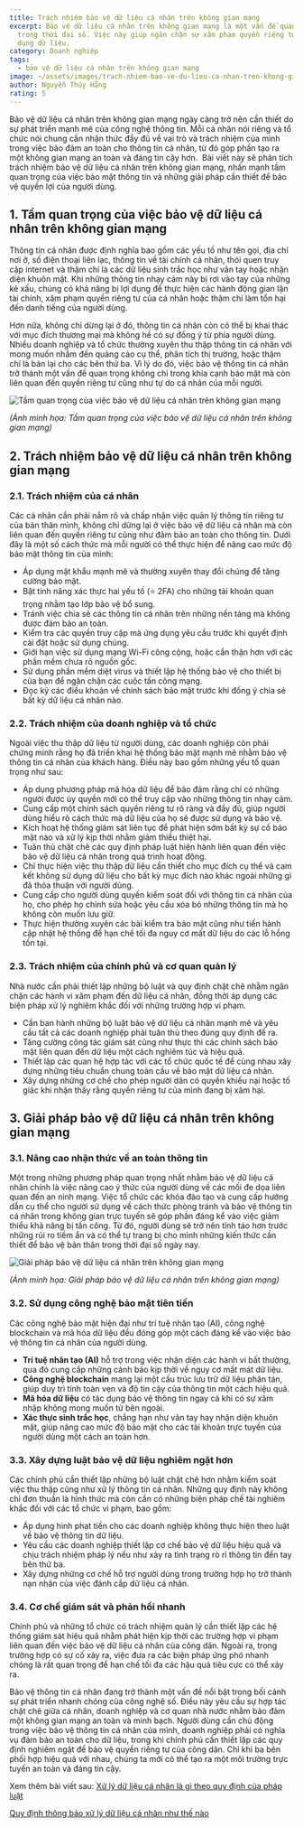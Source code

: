 ```yaml
---
title: Trách nhiệm bảo vệ dữ liệu cá nhân trên không gian mạng
excerpt: Bảo vệ dữ liệu cá nhân trên không gian mạng là một vấn đề quan trọng
  trong thời đại số. Việc này giúp ngăn chặn sự xâm phạm quyền riêng tư và lạm
  dụng dữ liệu.
category: Doanh nghiệp
tags:
  - bảo vệ dữ liệu cá nhân trên không gian mạng
image: ~/assets/images/trach-nhiem-bao-ve-du-lieu-ca-nhan-tren-khong-gian-mang.jpg
author: Nguyễn Thúy Hằng
rating: 5
---
```

Bảo vệ dữ liệu cá nhân trên không gian mạng ngày càng trở nên cần thiết do sự phát triển mạnh mẽ của công nghệ thông tin. Mỗi cá nhân nói riêng và tổ chức nói chung cần nhận thức đầy đủ về vai trò và trách nhiệm của mình trong việc bảo đảm an toàn cho thông tin cá nhân, từ đó góp phần tạo ra một không gian mạng an toàn và đáng tin cậy hơn.  Bài viết này sẽ phân tích trách nhiệm bảo vệ dữ liệu cá nhân trên không gian mạng, nhấn mạnh tầm quan trọng của việc bảo mật thông tin và những giải pháp cần thiết để bảo vệ quyền lợi của người dùng.

## 1. Tầm quan trọng của việc bảo vệ dữ liệu cá nhân trên không gian mạng

Thông tin cá nhân được định nghĩa bao gồm các yếu tố như tên gọi, địa chỉ nơi ở, số điện thoại liên lạc, thông tin về tài chính cá nhân, thói quen truy cập internet và thậm chí là các dữ liệu sinh trắc học như vân tay hoặc nhận diện khuôn mặt. Khi những thông tin nhạy cảm này bị rơi vào tay của những kẻ xấu, chúng có khả năng bị lợi dụng để thực hiện các hành động gian lận tài chính, xâm phạm quyền riêng tư của cá nhân hoặc thậm chí làm tổn hại đến danh tiếng của người dùng.

Hơn nữa, không chỉ dừng lại ở đó, thông tin cá nhân còn có thể bị khai thác với mục đích thương mại mà không hề có sự đồng ý từ phía người dùng. Nhiều doanh nghiệp và tổ chức thường xuyên thu thập thông tin cá nhân với mong muốn nhắm đến quảng cáo cụ thể, phân tích thị trường, hoặc thậm chí là bán lại cho các bên thứ ba. Vì lý do đó, việc bảo vệ thông tin cá nhân trở thành một vấn đề quan trọng không chỉ trong khía cạnh bảo mật mà còn liên quan đến quyền riêng tư cũng như tự do cá nhân của mỗi người.

![Tầm quan trọng của việc bảo vệ dữ liệu cá nhân trên không gian mạng](~/assets/images/tam-quan-trong-cua-viec-bao-ve-du-lieu-ca-nhan-tren-khong-gian-mang.jpeg "Tầm quan trọng của việc bảo vệ dữ liệu cá nhân trên không gian mạng")

*(Ảnh minh họa: Tầm quan trọng của việc bảo vệ dữ liệu cá nhân trên không gian mạng)*

## 2. Trách nhiệm bảo vệ dữ liệu cá nhân trên không gian mạng

### 2.1. Trách nhiệm của cá nhân

Các cá nhân cần phải nắm rõ và chấp nhận việc quản lý thông tin riêng tư của bản thân mình, không chỉ dừng lại ở việc bảo vệ dữ liệu cá nhân mà còn liên quan đến quyền riêng tư cũng như đảm bảo an toàn cho thông tin. Dưới đây là một số cách thức mà mỗi người có thể thực hiện để nâng cao mức độ bảo mật thông tin của mình:

* Áp dụng mật khẩu mạnh mẽ và thường xuyên thay đổi chúng để tăng cường bảo mật.
* Bật tính năng xác thực hai yếu tố (⭐ 2FA) cho những tài khoản quan trọng nhằm tạo lớp bảo vệ bổ sung.
* Tránh việc chia sẻ các thông tin cá nhân trên những nền tảng mà không được đảm bảo an toàn.
* Kiểm tra các quyền truy cập mà ứng dụng yêu cầu trước khi quyết định cài đặt hoặc sử dụng chúng.
* Giới hạn việc sử dụng mạng Wi-Fi công cộng, hoặc cẩn thận hơn với các phần mềm chưa rõ nguồn gốc.
* Sử dụng phần mềm diệt virus và thiết lập hệ thống bảo vệ cho thiết bị của bạn để ngăn chặn các cuộc tấn công mạng.
* Đọc kỹ các điều khoản về chính sách bảo mật trước khi đồng ý chia sẻ bất kỳ dữ liệu cá nhân nào.

### 2.2. Trách nhiệm của doanh nghiệp và tổ chức

Ngoài việc thu thập dữ liệu từ người dùng, các doanh nghiệp còn phải chứng minh rằng họ đã triển khai hệ thống bảo mật mạnh mẽ nhằm bảo vệ thông tin cá nhân của khách hàng. Điều này bao gồm những yếu tố quan trọng như sau:

* Áp dụng phương pháp mã hóa dữ liệu để bảo đảm rằng chỉ có những người được ủy quyền mới có thể truy cập vào những thông tin nhạy cảm.
* Cung cấp một chính sách quyền riêng tư rõ ràng và đầy đủ, giúp người dùng hiểu rõ cách thức mà dữ liệu của họ sẽ được sử dụng và bảo vệ.
* Kích hoạt hệ thống giám sát liên tục để phát hiện sớm bất kỳ sự cố bảo mật nào và xử lý kịp thời nhằm giảm thiểu thiệt hại.
* Tuân thủ chặt chẽ các quy định pháp luật hiện hành liên quan đến việc bảo vệ dữ liệu cá nhân trong quá trình hoạt động.
* Chỉ thực hiện việc thu thập dữ liệu cần thiết cho mục đích cụ thể và cam kết không sử dụng dữ liệu cho bất kỳ mục đích nào khác ngoài những gì đã thỏa thuận với người dùng.
* Cung cấp cho người dùng quyền kiểm soát đối với thông tin cá nhân của họ, cho phép họ chỉnh sửa hoặc yêu cầu xóa bỏ những thông tin mà họ không còn muốn lưu giữ.
* Thực hiện thường xuyên các bài kiểm tra bảo mật cũng như tiến hành cập nhật hệ thống để hạn chế tối đa nguy cơ mất dữ liệu do các lỗ hổng tồn tại.

### 2.3. Trách nhiệm của chính phủ và cơ quan quản lý

Nhà nước cần phải thiết lập những bộ luật và quy định chặt chẽ nhằm ngăn chặn các hành vi xâm phạm đến dữ liệu cá nhân, đồng thời áp dụng các biện pháp xử lý nghiêm khắc đối với những trường hợp vi phạm.

* Cần ban hành những bộ luật bảo vệ dữ liệu cá nhân mạnh mẽ và yêu cầu tất cả các doanh nghiệp phải tuân thủ theo đúng quy định đề ra.
* Tăng cường công tác giám sát cũng như thực thi các chính sách bảo mật liên quan đến dữ liệu một cách nghiêm túc và hiệu quả.
* Thiết lập các quan hệ hợp tác với các tổ chức quốc tế để cùng nhau xây dựng những tiêu chuẩn chung toàn cầu về bảo mật dữ liệu cá nhân.
* Xây dựng những cơ chế cho phép người dân có quyền khiếu nại hoặc tố giác khi nhận thấy rằng quyền riêng tư của mình đang bị xâm hại.

## 3. Giải pháp bảo vệ dữ liệu cá nhân trên không gian mạng

### 3.1. Nâng cao nhận thức về an toàn thông tin

Một trong những phương pháp quan trọng nhất nhằm bảo vệ dữ liệu cá nhân chính là việc nâng cao ý thức của người dùng về các mối đe dọa liên quan đến an ninh mạng. Việc tổ chức các khóa đào tạo và cung cấp hướng dẫn cụ thể cho người sử dụng về cách thức phòng tránh và bảo vệ thông tin cá nhân trong không gian trực tuyến sẽ góp phần đáng kể vào việc giảm thiểu khả năng bị tấn công. Từ đó, người dùng sẽ trở nên tỉnh táo hơn trước những rủi ro tiềm ẩn và có thể tự trang bị cho mình những kiến thức cần thiết để bảo vệ bản thân trong thời đại số ngày nay.

![Giải pháp bảo vệ dữ liệu cá nhân trên không gian mạng](~/assets/images/giai-phap-bao-ve-du-lieu-ca-nhan-tren-khong-gian-mang.jpeg "Giải pháp bảo vệ dữ liệu cá nhân trên không gian mạng")

*(Ảnh minh họa: Giải pháp bảo vệ dữ liệu cá nhân trên không gian mạng)*

### 3.2. Sử dụng công nghệ bảo mật tiên tiến

Các công nghệ bảo mật hiện đại như trí tuệ nhân tạo (AI), công nghệ blockchain và mã hóa dữ liệu đều đóng góp một cách đáng kể vào việc bảo vệ thông tin cá nhân của người dùng.

* **Trí tuệ nhân tạo (AI)** hỗ trợ trong việc nhận diện các hành vi bất thường, qua đó cung cấp những cảnh báo kịp thời về nguy cơ mất mát dữ liệu.
* **Công nghệ blockchain** mang lại một cấu trúc lưu trữ dữ liệu phân tán, giúp duy trì tính toàn vẹn và độ tin cậy của thông tin một cách hiệu quả.
* **Mã hóa dữ liệu** có tác dụng bảo vệ thông tin ngay cả khi có sự xâm nhập không mong muốn từ bên ngoài.
* **Xác thực sinh trắc học**, chẳng hạn như vân tay hay nhận diện khuôn mặt, giúp nâng cao mức độ bảo mật cho các tài khoản trực tuyến của người dùng một cách an toàn hơn.

### 3.3. Xây dựng luật bảo vệ dữ liệu nghiêm ngặt hơn

Các chính phủ cần thiết lập những bộ luật chặt chẽ hơn nhằm kiểm soát việc thu thập cũng như xử lý thông tin cá nhân. Những quy định này không chỉ đơn thuần là hình thức mà còn cần có những biện pháp chế tài nghiêm khắc đối với các tổ chức vi phạm, bao gồm:

* Áp dụng hình phạt tiền cho các doanh nghiệp không thực hiện theo luật về bảo vệ thông tin dữ liệu.
* Yêu cầu các doanh nghiệp thiết lập cơ chế bảo vệ dữ liệu hiệu quả và chịu trách nhiệm pháp lý nếu như xảy ra tình trạng rò rỉ thông tin đến tay bên thứ ba.
* Xây dựng những cơ chế hỗ trợ người dùng trong trường hợp họ trở thành nạn nhân của việc đánh cắp dữ liệu cá nhân.

### 3.4. Cơ chế giám sát và phản hồi nhanh

Chính phủ và những tổ chức có trách nhiệm quản lý cần thiết lập các hệ thống giám sát hiệu quả nhằm phát hiện kịp thời các trường hợp vi phạm liên quan đến việc bảo vệ dữ liệu cá nhân của công dân. Ngoài ra, trong trường hợp có sự cố xảy ra, việc đưa ra các biện pháp ứng phó nhanh chóng là rất quan trọng để hạn chế tối đa các hậu quả tiêu cực có thể xảy ra.

Bảo vệ thông tin cá nhân đang trở thành một vấn đề nổi bật trong bối cảnh sự phát triển nhanh chóng của công nghệ số. Điều này yêu cầu sự hợp tác chặt chẽ giữa cá nhân, doanh nghiệp và cơ quan nhà nước nhằm bảo đảm một không gian mạng an toàn và minh bạch. Người dùng cần chủ động trong việc bảo vệ thông tin cá nhân của mình, doanh nghiệp phải có nghĩa vụ đảm bảo an toàn cho dữ liệu, trong khi chính phủ cần thiết lập các quy định nghiêm ngặt để bảo vệ quyền riêng tư của công dân. Chỉ khi ba bên phối hợp hiệu quả với nhau, chúng ta mới có thể tạo ra một môi trường trực tuyến an toàn và đáng tin cậy.

Xem thêm bài viết sau: [Xử lý dữ liệu cá nhân là gì theo quy định của pháp luật](https://yplawfirm.vn/phap-ly/xu-ly-du-lieu-ca-nhan-la-gi-theo-quy-dinh-phap-luat)

[Quy định thông báo xử lý dữ liệu cá nhân như thế nào](https://yplawfirm.vn/phap-ly/quy-dinh-thong-bao-xu-ly-du-lieu-ca-nhan-nhu-the-nao)
